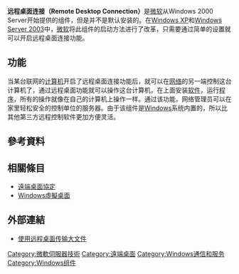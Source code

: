 {{NoteTA|G1=IT
|1 = zh-hans:远程桌面连接; zh-hant:遠端桌面連線;
}}
'''远程桌面连接（Remote Desktop Connection）'''是[[微软|微软]]从Windows 2000 Server开始提供的组件，但是并不是默认安装的。在[[Windows_XP|Windows XP]]和[[Windows_Server_2003|Windows Server 2003]]中，[[微软|微软]]将此组件的启动方法进行了改革，只需要通过简单的设置就可以开启远程桌面连接功能。

== 功能 ==
当某台联网的[[计算机|计算机]]开启了远程桌面连接功能后，就可以在[[网络|网络]]的另一端控制这台计算机了，通过远程桌面功能就可以操作这台计算机，在上面安装[[软件|软件]]，运行[[程序|程序]]，所有的操作就像在自己的计算机上操作一样。通过该功能，网络管理员可以在家里轻松安全的控制单位的服务器。由于该组件是[[Windows|Windows]]系统内置的，所以比其他第三方远程控制软件更加方便灵活。

== 參考資料 ==
{{Reflist|2}}
== 相關條目==
*[[遠端桌面協定|遠端桌面協定]]
*[[Windows虛擬桌面|Windows虛擬桌面]]

== 外部連結 ==
* [https://www.ytyzx.org/index.php/%E4%BD%BF%E7%94%A8%E8%BF%9C%E7%A8%8B%E6%A1%8C%E9%9D%A2(mstsc)%E4%BC%A0%E8%BE%93%E5%A4%A7%E6%96%87%E4%BB%B6 使用远程桌面传输大文件] {{Wayback|url=https://www.ytyzx.org/index.php/%E4%BD%BF%E7%94%A8%E8%BF%9C%E7%A8%8B%E6%A1%8C%E9%9D%A2(mstsc)%E4%BC%A0%E8%BE%93%E5%A4%A7%E6%96%87%E4%BB%B6 |date=20220227064841 }}
{{计算机小作品}}
{{Microsoft Windows components}}
{{远程管理软件}}


[[Category:微軟伺服器技術|Category:微軟伺服器技術]]
[[Category:遠端桌面|Category:遠端桌面]]
[[Category:Windows通信和服务|Category:Windows通信和服务]]
[[Category:Windows组件|Category:Windows组件]]